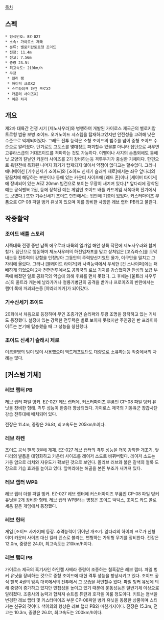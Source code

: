 [[목차]]
== 스펙 ==
 * 형식번호: EZ-027 
 * 소속: 가이로스 제국 
 * 분류: 벨로키랍토르형 조이드
 * 전장: 11.4m 
 * 전고: 7.56m 
 * 중량 23.5t 
 * 최고속도: 210km/h 
 * 무장 
  * 킬러 팽
  * 하이퍼 크로X2
  * 스트라이크 하켄 크로X2
  * 카운터 사이즈X2
  * 이온 차지 

== 개요 ==
제2차 대륙간 전쟁 시기 [제노사우러]와 병행하여 개발된 가이로스 제국군의 벨로키랍토르형 범용 보병 조이드. 오거노이드 시스템을 탑재하고있지만 안전성을 고려해 낮은 수준으로 억제되어있다. 그래도 전투 능력은 소형 조이드의 범주를 넘어 중형 조이드 수준으로 알려졌다. 단기로도 고도스를 몇대정도 파괴할수 있을뿐 아니라 집단으로 싸우면 고쥬라스급의 거대조이드를 격파하는 것도 가능하다. 이빨이나 사지의 손톱외에도 등에 낫 모양의 칼날인 카운터 사이즈를 2기 장비하는등 격투무기가 충실한 기체이다. 한편으로 육탄전에 특화된 나머지 화기가 탑재되지 않아서 약점이 없다고는 할수없다. 그러나 애니메이션 [기수신세기 조이드]와 [조이드 신세기 슬래쉬 제로]에서는 좌우 앞다리의 팔꿈치에 해당하는 부분이나 등에 있는 카운터 사이즈에 [레드 혼]이나 [세이버 타이거]에 장비되어 있는 AEZ 20mm 빔건으로 보이는 무장이 새겨져 있다.[* 앞다리에 장착된 예는 공식팬북 2권, 등에 장착된 예는 게임인 조이드 배틀 카드게임 서쪽대륙 전기에서도 보였다.] 또한 기수신세기 조이드 만판에서는 입안에 기총이 있었다. 커스터마이즈 부품으로 CP-08 파일 벙커 유닛이 있으며 이를 장비한 사양은 레브 랩터 PB라고 불린다.

== 작중활약 ==
=== 조이드 배틀 스토리 ===
서쪽대륙 전쟁 중반 남쪽 에우로파 대륙의 엘가일 해안 상륙 작전에 제노사우러와 함께 참가. 집단으로 행동하며 제노사우러의 하전입자포를 맞고 상처입은 [고쥬라스]를 토막내는등 전투력의 강함을 인정받아 그동안의 주력양산기였던 몰가, 이구안을 밀치고 그 자리에 올랐다. 그러나 [블레이드 라이거]와 사격능력에서 우세한 [건 스나이퍼]에는 패배하게 되었으며 2차 전면전투에서도 공화국의 로브 기지를 강습했지만 만성의 보급 부족에 빠졌던 일로 공화국의 역습에 의해 후퇴를 면치 못했다. 그 후에는 [울트라 사우루스]의 울트라 캐논에 날라가거나 철룡기병단의 공격을 받거나 프로이츠의 반란에서는 햄머 록에 파괴되는등 [야라레메카]가 되어갔다.

=== 기수신세기 조이드 ===
20화에서 처음으로 등장하며 무인 조종기인 슬리퍼와 투광 조명을 장착하고 있는 기체도 등장했다. 설정에 있는 강력한 전투력은 별로 보이지 못했지만 주인공인 반 프라이하이트는 본기에 탑승했을 때 그 성능을 칭찬했다.

=== 조이드 신세기 슬래시 제로 === 
이름불명의 팀이 많이 사용했으며 백드래프트단도 대량으로 소유하는등 작중에서의 차례는 많다.

== [커스텀 기체] ==
=== 레브 랩터 PB ===
레브 랩터 파일 벙커. EZ-027 레브 랩터에, 커스터마이즈 부품인 CP-08 파일 벙커 유닛을 장비한 형태. 격투 성능이 한층더 향상되었다. 가이로스 제국의 기동육군 장갑사단 강습 전투대에 배치되어 있다. 

전장은 11.4m, 중량은 26.8t, 최고속도는 205km/h이다.

=== 레브 하켄 ===
조이드 공식 팬북 3권에 게재. EZ-027 레브 랩터의 격투 성능을 더욱 강화한 개조기. 앞다리의 발톱을 대형화하고 카운터 사이즈를 레이저 소드로 바꿔버렸다. 레이저 소드는 가동 암으로 리치와 자유도가 확보된 것으로 보인다. 올리브 러브와 붉은 갈색의 얼룩 도장으로 기습 효과를 높이고 있다. 앞머리에는 해골을 본뜬 부조가 새겨져 있다.

=== 레브 랩터 WPB ===
레브 랩터 더블 파일 벙커. EZ-027 레브 랩터에 커스터마이즈 부품인 CP-08 파일 벙커 유닛을 2개 장비한 형태. 레브 랩터 WPB라는 명칭은 조이드 택틱스, 조이드 카드 콜로세움 같은 게임에서 등장했다.

=== 레브 헌터 ===
게임 [조이드 사가2]에 등장. 추격능력이 뛰어난 개조기. 앞다리의 하이퍼 크로가 신형이며 카운터 사이즈 대신 킬러 랜스로 불리는, 변형하는 가위형 무기를 장비한다. 전장은 12.0m, 중량은 24.0t, 최고속도는 210km/h이다.

=== 레브 랩터 PB ===
가이로스 제국의 흑기사인 하인켈 사베라 중령이 조종하는 칠흑같은 레브 랩터. 파일 벙커 유닛을 장비하는 것으로 중형 조이드에 대한 격투 성능을 향상시키고 있다. 조이드 공식 팬북 4권의 암흑 대륙에서의 전투에서 그 모습을 확인할수 있다. 파일 벙커 유닛에 의해 중량이 증가하고 있지만 민첩성을 높이고 있기 때문에 운동성능은 일반기체 이상으로 알려졌다. 조종사의 능력과 합쳐져 슈트름 튜란과 호각을 이룰 정도이다. 키트는 염색을 변경한 레브 랩터 및 커스터마이즈 부분 CP-08파일 벙커 유닛을 동봉한 상품이며 스티커는 신규의 것이다. 색이외의 형상은 레브 랩터 PB와 마찬가지이다. 전장은 15.3m, 전고는 10.3m, 중량은 26.0t, 최고속도는 200km/h이다.
